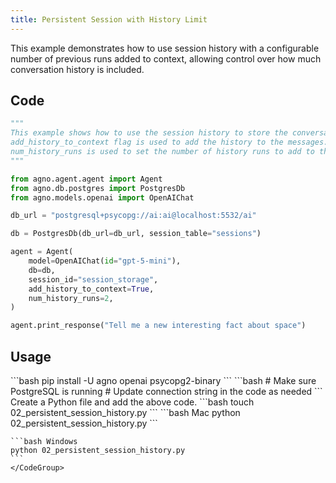 ```yaml
---
title: Persistent Session with History Limit
---
```


This example demonstrates how to use session history with a configurable number of previous runs added to context, allowing control over how much conversation history is included.

## Code

```python cookbook/agents/session/02_persistent_session_history.py
"""
This example shows how to use the session history to store the conversation history.
add_history_to_context flag is used to add the history to the messages.
num_history_runs is used to set the number of history runs to add to the messages.
"""

from agno.agent.agent import Agent
from agno.db.postgres import PostgresDb
from agno.models.openai import OpenAIChat

db_url = "postgresql+psycopg://ai:ai@localhost:5532/ai"

db = PostgresDb(db_url=db_url, session_table="sessions")

agent = Agent(
    model=OpenAIChat(id="gpt-5-mini"),
    db=db,
    session_id="session_storage",
    add_history_to_context=True,
    num_history_runs=2,
)

agent.print_response("Tell me a new interesting fact about space")
```

## Usage

<Steps>
  <Snippet file="create-venv-step.mdx" />

  <Step title="Install libraries">
    ```bash
    pip install -U agno openai psycopg2-binary
    ```
  </Step>

  <Step title="Setup PostgreSQL">
    ```bash
    # Make sure PostgreSQL is running
    # Update connection string in the code as needed
    ```
  </Step>
  <Snippet file="export-openai-api.mdx" />

  <Step title="Create a Python file">
    Create a Python file and add the above code.
    ```bash
    touch 02_persistent_session_history.py
    ```
  </Step>

  <Step title="Run Agent">
    <CodeGroup>
    ```bash Mac
    python 02_persistent_session_history.py
    ```
    
    ```bash Windows
    python 02_persistent_session_history.py
    ```
    </CodeGroup>
  </Step>

  <Snippet file="find-all-cookbooks.mdx" />
</Steps>
